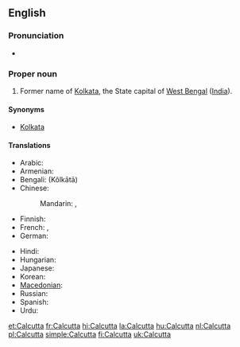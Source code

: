 ==English==

===Pronunciation===
* {{IPA|/kælˈkʌtə/|lang=en}}

===Proper noun===
{{en-proper noun}}

# Former name of [[Kolkata]], the State capital of [[West Bengal]] ([[India]]).

====Synonyms====
* [[Kolkata]]

====Translations====
{{trans-top|capital of West Bengal}}
* Arabic: {{t|ar|كالكوتا|f|tr=kalkuuta}}
* Armenian: {{t-|hy|Կալկաթա|tr=Kalkat’a}}
* Bengali: {{Beng|[[কলকাতা]]}} (Kôlkātā)
* Chinese:
*: Mandarin: {{t|cmn|加爾各答|sc=Hani}},  {{t|cmn|加尔各答|tr=Jiā'ěrgèdá|sc=Hani}}
* Finnish: {{t-|fi|Kolkata}}
* French: {{t+|fr|Calcutta|m}},  {{t-|fr|Kolkata|m}}
* German: {{t+|de|Kalkutta|n}}
{{trans-mid}}
* Hindi: {{t-|hi|कोलकाता|tr=Kolkātā|xs=Hindi}}
* Hungarian: {{t+|hu|Kalkutta}}
* Japanese: {{t|ja|カルカッタ|tr=Karukatta}}
* Korean: {{t|ko|캘커타|tr=Kaelkeota|sc=Hang}}
* [[Macedonian]]: {{t|mk|Калкута|f|tr=Kalkúta}}
* Russian: {{t|ru|Калькутта|f|tr=Kal’kútta}}
* Spanish: {{t+|es|Calcuta}}
* Urdu: {{t|ur|کلکتہ|tr=Kolkātā|xs=Urdu}}
{{trans-bottom}}

{{trans-see|Kolkata}}

{{sisterlinks|Kolkata}}

[[et:Calcutta]]
[[fr:Calcutta]]
[[hi:Calcutta]]
[[la:Calcutta]]
[[hu:Calcutta]]
[[nl:Calcutta]]
[[pl:Calcutta]]
[[simple:Calcutta]]
[[fi:Calcutta]]
[[uk:Calcutta]]